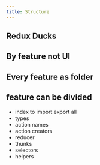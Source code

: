 ```yaml
---
title: Structure
---
```


## Redux Ducks

## By feature not UI

## Every feature as folder

## feature can be divided

- index to import export all
- types
- action names
- action creators
- reducer
- thunks
- selectors
- helpers

